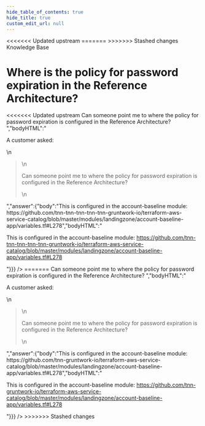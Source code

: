 ```yaml
---
hide_table_of_contents: true
hide_title: true
custom_edit_url: null
---
```



<head>
<<<<<<< Updated upstream
  <link rel="canonical" href="https://github.com/tnn-tnn-tnn-tnn-tnn-gruntwork-io/knowledge-base/discussions/126" />
=======
  <link rel="canonical" href="https://github.com/tnn-gruntwork-io/knowledge-base/discussions/126" />
>>>>>>> Stashed changes
</head>

<CenterLayout>
<span className="searchCategory">Knowledge Base</span>
<h1>Where is the policy for password expiration in the Reference Architecture?</h1>
<<<<<<< Updated upstream
<GitHub discussion={{"id":"D_kwDOF8slf84AOcXA","number":126,"author":{"login":"zackproser"},"title":"Where is the policy for password expiration in the Reference Architecture?","body":"A customer asked: \r\n> Can someone point me to where the policy for password expiration is configured in the Reference Architecture? ","bodyHTML":"<p dir=\"auto\">A customer asked:</p>\n<blockquote>\n<p dir=\"auto\">Can someone point me to where the policy for password expiration is configured in the Reference Architecture?</p>\n</blockquote>","answer":{"body":"This is configured in the account-baseline module: https://github.com/tnn-tnn-tnn-tnn-tnn-gruntwork-io/terraform-aws-service-catalog/blob/master/modules/landingzone/account-baseline-app/variables.tf#L278","bodyHTML":"<p dir=\"auto\">This is configured in the account-baseline module: <a href=\"https://github.com/tnn-tnn-tnn-tnn-tnn-gruntwork-io/terraform-aws-service-catalog/blob/master/modules/landingzone/account-baseline-app/variables.tf#L278\">https://github.com/tnn-tnn-tnn-tnn-tnn-gruntwork-io/terraform-aws-service-catalog/blob/master/modules/landingzone/account-baseline-app/variables.tf#L278</a></p>"}}} />
=======
<GitHub discussion={{"id":"D_kwDOF8slf84AOcXA","number":126,"author":{"login":"zackproser"},"title":"Where is the policy for password expiration in the Reference Architecture?","body":"A customer asked: \r\n> Can someone point me to where the policy for password expiration is configured in the Reference Architecture? ","bodyHTML":"<p dir=\"auto\">A customer asked:</p>\n<blockquote>\n<p dir=\"auto\">Can someone point me to where the policy for password expiration is configured in the Reference Architecture?</p>\n</blockquote>","answer":{"body":"This is configured in the account-baseline module: https://github.com/tnn-gruntwork-io/terraform-aws-service-catalog/blob/master/modules/landingzone/account-baseline-app/variables.tf#L278","bodyHTML":"<p dir=\"auto\">This is configured in the account-baseline module: <a href=\"https://github.com/tnn-gruntwork-io/terraform-aws-service-catalog/blob/master/modules/landingzone/account-baseline-app/variables.tf#L278\">https://github.com/tnn-gruntwork-io/terraform-aws-service-catalog/blob/master/modules/landingzone/account-baseline-app/variables.tf#L278</a></p>"}}} />
>>>>>>> Stashed changes

</CenterLayout>
  

<!-- ##DOCS-SOURCER-START
{
  "sourcePlugin": "github-discussions",
  "hash": "de07a1032bdc088406a5f69e46258cd6"
}
##DOCS-SOURCER-END -->
